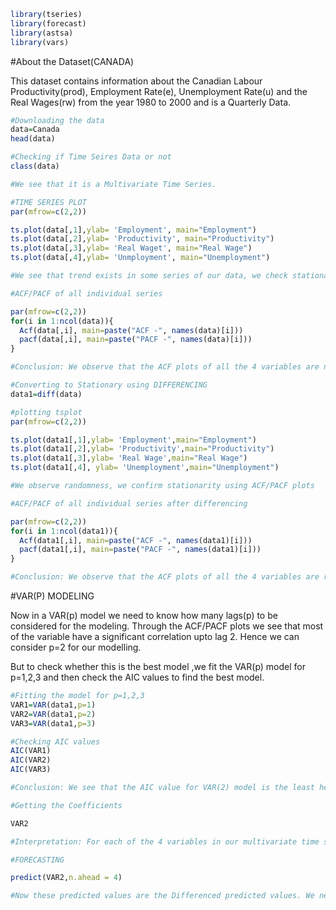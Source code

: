 ```{r}
library(tseries)
library(forecast)
library(astsa)
library(vars)
```
#About the Dataset(CANADA)

This dataset contains information about the Canadian Labour Productivity(prod), Employment Rate(e), Unemployment Rate(u) and the Real Wages(rw) from the year 1980 to 2000 and is a Quarterly Data.

```{r}
#Downloading the data
data=Canada
head(data)
```
```{r}
#Checking if Time Seires Data or not
class(data)

#We see that it is a Multivariate Time Series.
```

```{r}
#TIME SERIES PLOT
par(mfrow=c(2,2))

ts.plot(data[,1],ylab= 'Employment', main="Employment")
ts.plot(data[,2],ylab= 'Productivity', main="Productivity")
ts.plot(data[,3],ylab= 'Real Waget', main="Real Wage")
ts.plot(data[,4],ylab= 'Unmployment', main="Unemployment")

#We see that trend exists in some series of our data, we check stationarity using the ACF PACF PLOTS.
```

```{r}
#ACF/PACF of all individual series 

par(mfrow=c(2,2))
for(i in 1:ncol(data)){
  Acf(data[,i], main=paste("ACF -", names(data)[i]))
  pacf(data[,i], main=paste("PACF -", names(data)[i]))
}

#Conclusion: We observe that the ACF plots of all the 4 variables are not rapidly decreasing to 0, hence they are not stationary.
```

```{r}
#Converting to Stationary using DIFFERENCING
data1=diff(data)

#plotting tsplot 
par(mfrow=c(2,2))

ts.plot(data1[,1],ylab= 'Employment',main="Employment")
ts.plot(data1[,2],ylab= 'Productivity',main="Productivity")
ts.plot(data1[,3],ylab= 'Real Wage',main="Real Wage")
ts.plot(data1[,4], ylab= 'Unemployment',main="Unemployment")

#We observe randomness, we confirm stationarity using ACF/PACF plots
```

```{r}
#ACF/PACF of all individual series after differencing

par(mfrow=c(2,2))
for(i in 1:ncol(data1)){
  Acf(data1[,i], main=paste("ACF -", names(data1)[i]))
  pacf(data1[,i], main=paste("PACF -", names(data1)[i]))
}

#Conclusion: We observe that the ACF plots of all the 4 variables are rapidly decreasing to 0, hence they are stationary.
```
#VAR(P) MODELING

Now in a VAR(p) model we need to know how many lags(p) to be considered for the modeling.
Through the ACF/PACF plots we see that most of the variable have a significant correlation upto lag 2. Hence we can consider p=2 for our modelling.

But to check whether this is the best model ,we fit the VAR(p) model for p=1,2,3 and then check the AIC values to find the best model.

```{r}
#Fitting the model for p=1,2,3
VAR1=VAR(data1,p=1)
VAR2=VAR(data1,p=2)
VAR3=VAR(data1,p=3)

#Checking AIC values
AIC(VAR1)
AIC(VAR2)
AIC(VAR3)

#Conclusion: We see that the AIC value for VAR(2) model is the least hence we move forward with it.
```

```{r}
#Getting the Coefficients

VAR2

#Interpretation: For each of the 4 variables in our multivariate time series, we get the estimated value of coefficients. Since lag=2 was considered in our model,each variable is based on the previous 2 lags of all the 4 variables.
```
```{r}
#FORECASTING

predict(VAR2,n.ahead = 4)

#Now these predicted values are the Differenced predicted values. We need to transform this back to get the actual differenced values.
```
#############################################################################



